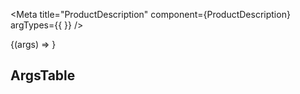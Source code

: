 


<Meta
  title="ProductDescription"
  component={ProductDescription}
  argTypes={{ }}
/>

<ProductDescriptionDescription />

<Canvas>
  <Story name="ProductDescription" height="400px">
    {(args) => <ProductDescription {...args} />}
  </Story>
</Canvas>

## ArgsTable

<ArgsTable of={ProductDescription} />
